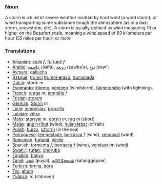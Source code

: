 === Noun ===
A storm is a kind of severe weather marked by hard wind (a wind storm), or wind transporting some substance trough the atmosphere (as in a dust storm, snowstorm, etc). A storm is usually defined as wind measuring 10 or higher on the Beaufort scale, meaning a wind speed of 89 kilometers per hour (55 miles per hour) or more

=== Translations===

*[[Albanian]]: [[stuhi]] ''f'', [[furtunë]] ''f''
*[[Arabic]]: [[عاصفة]] (āsifa), [[زوبعة]] (zawba'a), [[نوء]] (naw')
*[[Aymara]]: [[qallucha]]
*[[Basque]]: [[trumoi]] [[trumoi-eraso]], [[trumonada]]
*[[Dutch]]: storm ''m''
*[[Esperanto]]: [[ŝtormo]], [[ventego]] (windstorm), [[fulmotondro]] (with lightning).
*[[French]]: [[orage]] ''m'', [[tempête]] ''f''
*[[Frisian]]: [[stoarm]]
*[[German]]: [[Sturm]] ''m''
*[[Latin]]: [[tempestas]], [[procella]]
*[[Latvian]]: [[vētra]]
*[[Manx]]: [[sterrym]] ''m'', [[dorrin]] ''m'', [[rag]] ''m'' (short)
*[[Malay]]: [[angin ribut]] (wind), [[hujan lebat]] (of rain)
*[[Polish]]: [[burza]], [[sztorm]] (in the sea)
*[[Portuguese]]: [[tempestade]], [[borrasca]] ''f'' (wind), [[vendaval]] (wind)
*[[Romanian]]: [[furtună]], [[vijelie]]
*[[Spanish]]: [[tormenta]] ''f'', [[borrasca]] ''f'' (wind), [[vendaval]] ''m'' (wind)
*[[Swahili]]: [[tufani]], [[dhoruba]]
*[[Tagalog]]: [[bagyó]]
*[[Tamil]]: [[புயல்]] (puyal), [[கடு௩்கோபம்]] (katunggōpam)
*[[Turkish]]: [[fırtına]], [[bora]]
*[[Twi]]: [[ahum]]
*[[Yiddish]]: [[]] ''m'' (shturem)